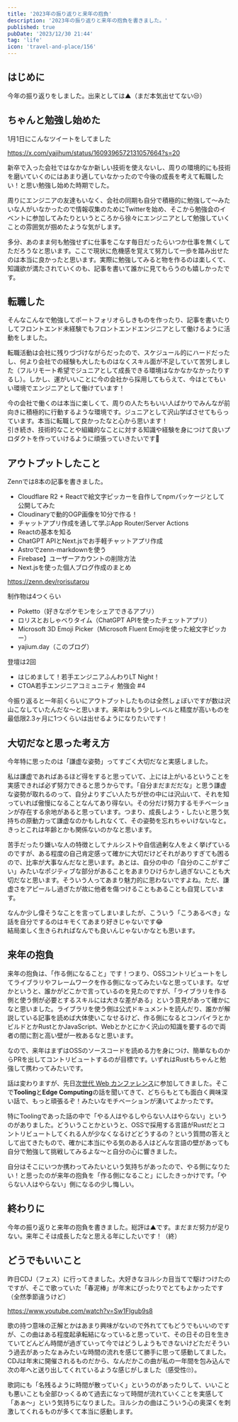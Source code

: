```yaml
---
title: '2023年の振り返りと来年の抱負'
description: '2023年の振り返りと来年の抱負を書きました。'
published: true
pubDate: '2023/12/30 21:44'
tag: 'life'
icon: 'travel-and-place/156'
---
```


## はじめに

今年の振り返りをしました。出来としては▲（まだ本気出せてない😒）

## ちゃんと勉強し始めた

1月1日にこんなツイートをしてました

https://x.com/yajihum/status/1609396572131057664?s=20

新卒で入った会社ではなかなか新しい技術を使えないし、周りの環境的にも技術を磨いていくのにはあまり適していなかったので今後の成長を考えて転職したい！と思い勉強し始めた時期でした。

周りにエンジニアの友達もいなく、会社の同期も自分で積極的に勉強して〜みたいな人がいなかったので情報収集のためにTwitterを始め、そこから勉強会のイベントに参加してみたりというところから徐々にエンジニアとして勉強していくことの雰囲気が掴めたような気がします。

多分、あのまま何も勉強せずに仕事をこなす毎日だったらいつか仕事を無くしてただろうなと思います。ここで現状に危機感を覚えて努力して一歩を踏み出せたのは本当に良かったと思います。実際に勉強してみると物を作るのは楽しくて、知識欲が満たされていくのも、記事を書いて誰かに見てもらうのも嬉しかったです。

## 転職した

そんなこんなで勉強してポートフォリオらしきものを作ったり、記事を書いたりしてフロントエンド未経験でもフロントエンドエンジニアとして働けるように活動をしました。

転職活動は会社に残りづづけながらだったので、スケジュール的にハードだったし、何より会社での経験も大したものはなくスキル面が不足していて苦労しました（フルリモート希望でジュニアとして成長できる環境はなかなかなかったりするし）。しかし、運がいいことに今の会社から採用してもらえて、今はとてもいい環境でエンジニアとして働けています！

今の会社で働くのは本当に楽しくて、周りの人たちもいい人ばかりでみんなが前向きに積極的に行動するような環境です。ジュニアとして沢山学ばさせてもらっています。本当に転職して良かったなと心から思います！  
引き続き、技術的なことや組織的なことに対する知識や経験を身につけて良いプロダクトを作っていけるように頑張っていきたいです👊

## アウトプットしたこと

Zennでは8本の記事を書きました。

- Cloudflare R2 + Reactで絵文字ピッカーを自作してnpmパッケージとして公開してみた
- Cloudinaryで動的OGP画像を10分で作る！
- チャットアプリ作成を通して学ぶApp Router/Server Actions
- Reactの基本を知る
- ChatGPT APIとNext.jsでお手軽チャットアプリ作成
- Astroでzenn-markdownを使う
- Firebase】ユーザーアカウントの削除方法
- Next.jsを使った個人ブログ作成のまとめ

https://zenn.dev/rorisutarou

制作物は4つくらい

- Poketto（好きなポケモンをシェアできるアプリ）
- ロリスとおしゃべりタイム（ChatGPT APIを使ったチェットアプリ）
- Microsoft 3D Emoji Picker（Microsoft Fluent Emojiを使った絵文字ピッカー）
- yajium.day（このブログ）

登壇は2回

- はじめまして！若手エンジニアふんわりLT Night！
- CTOA若手エンジニアコミュニティ 勉強会 #4

今振り返ると一年前くらいにアウトプットしたものは全然しょぼいですが数は沢山こなしていたんだな〜と思います。来年はもう少しレベルと精度が高いものを最低限2.3ヶ月に1つくらいは出せるようになりたいです！

## 大切だなと思った考え方

今年特に思ったのは「謙虚な姿勢」ってすごく大切だなと実感しました。

私は謙虚であればあるほど得をすると思っていて、上には上がいるということを実感できれば必ず努力できると思うからです。「自分まだまだだな」と思う謙虚な姿勢が取れるのって、自分よりすごい人たちが世の中には沢山いて、それを知っていれば傲慢になることなんてあり得ない。その分だけ努力するモチベーションが存在する余地があると思っています。つまり、成長しよう・したいと思う気持ちの原動力って謙虚なのかもしれなくて、その姿勢を忘れちゃいけないなと。きっとこれは年齢とかも関係ないのかなと思います。

苦手だったり嫌いな人の特徴としてナルシストや自信過剰な人をよく挙げているのですが、ある程度の自己肯定感って確かに大切だけどそれがありすぎても困るので、比率が大事なんだなと思います。あとは、自分の中の「自分のここがすごい」みたいなポジティブな部分があることをあまりひけらかし過ぎないことも大切だなと思います。そういう人ってあまり魅力的に思わないですよね。ただ、謙虚さをアピールし過ぎたが故に他者を傷つけることもあることも自覚しています。

なんか少し偉そうなことを言ってしまいましたが、こういう「こうあるべき」な話を自分でするのはキモくてあまり好きじゃないです😂  
結局楽しく生きられればなんでも良いんじゃないかなとも思います。

## 来年の抱負

来年の抱負は、「作る側になること」です！つまり、OSSコントリビュートをしてライブラリやフレームワークを作る側になってみたいなと思っています。なぜかというと、誰かがどこかで言っているのを見たのですが、「ライブラリを作る側と使う側が必要とするスキルには大きな差がある」という意見があって確かになと思いました。ライブラリを使う側は公式ドキュメントを読んだり、誰かが解説している記事を読めば大体使いこなせるけど、作る側になるとコンパイラとかビルドとかRustとかJavaScript、Webとかとにかく沢山の知識を要するので両者の間に割と高い壁が一枚あるなと思います。

なので、来年はまずはOSSのソースコードを読める力を身につけ、簡単なものからPRを出してコントリビュートするのが目標です。いずれはRustもちゃんと勉強して携わってみたいです。

話は変わりますが、先日[次世代 Web カンファレンス](https://nextwebconf.connpass.com/event/300174/)に参加してきました。そこで**Tooling**と**Edge Computing**の話を聞いてきて、どちらもとても面白く興味深い話で、もっと頑張るぞ！みたいなモチベーションが湧いてよかったです。

特にToolingであった話の中で「やる人はやるしやらない人はやらない」というのがありました。どういうことかというと、OSSで採用する言語がRustだとコントリビュートしてくれる人が少なくなるけどどうするの？という質問の答えとして出てきたもので、確かに本当にやる気のある人はどんな言語の壁があっても自分で勉強して挑戦してみるよな〜と自分の心に響きました。

自分はそこにいつか携わってみたいという気持ちがあったので、やる側になりたい！と思ったのが来年の抱負を「作る側になること」にしたきっかけです。「やらない人はやらない」側になるの少し悔しい。

## 終わりに

今年の振り返りと来年の抱負を書きました。総評は▲です。まだまだ努力が足りない。来年こそは成長したなと思える年にしたいです！（終）

## どうでもいいこと

昨日CDJ（フェス）に行ってきました。大好きなヨルシカ目当てで駆けつけたのですが、そこで歌っていた「春泥棒」が年末にぴったりでとてもよかったです（全然季節違うけど）

https://www.youtube.com/watch?v=Sw1Flgub9s8

歌の持つ意味の正解とかはあまり興味がないので外れててもどうでもいいのですが、この曲はある程度起承転結になっていると思っていて、その日その日を生きていてどんどん時間が過ぎていって今ではどうしようもできないけどただそういう過去があったなぁみたいな時間の流れを感じて勝手に思って感動してました。CDJは年末に開催されるものだから、なんだかこの曲が私の一年間を包み込んで次の年へと送り出してくれているような感じがしました（感受性🙄）。

歌詞にも「名残るように時間が散っていく」というのがあったりして、いいことも悪いことも全部ひっくるめて過去になって時間が流れていくことを実感して「あぁ〜」という気持ちになりました。ヨルシカの曲はこういう心の奥深くを刺激してくれるものが多くて本当に感動します。
